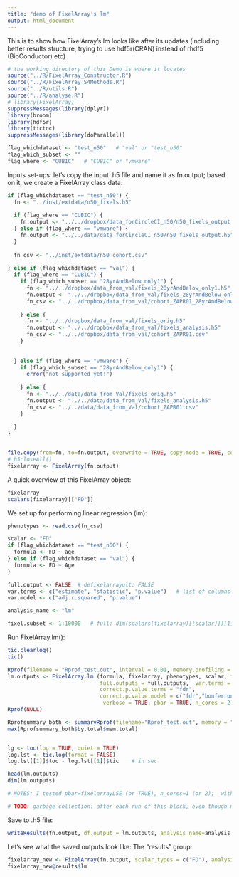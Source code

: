 ```yaml
---
title: "demo of FixelArray's lm"
output: html_document
---
```

<!-- # ```{r setup, include = fixelarrayLSE} -->
<!-- # knitr::opts_chunk$set(eval = fixelarrayLSE, cache = TRUE)   # save the cache -->
<!-- # ``` -->
This is to show how FixelArray's lm looks like after its updates (including better results structure, trying to use hdf5r(CRAN) instead of rhdf5 (BioConductor) etc)
```r
# the working directory of this Demo is where it locates
source("../R/FixelArray_Constructor.R")
source("../R/FixelArray_S4Methods.R")
source("../R/utils.R")
source("../R/analyse.R")
# library(FixelArray)
suppressMessages(library(dplyr))
library(broom)
library(hdf5r)
library(tictoc)
suppressMessages(library(doParallel))

flag_whichdataset <- "test_n50"   # "val" or "test_n50"
flag_which_subset <- ""
flag_where <- "CUBIC"   # "CUBIC" or "vmware"
```
Inputs set-ups: let's copy the input .h5 file and name it as fn.output; based on it, we create a FixelArray class data:
```r
if (flag_whichdataset == "test_n50") {
  fn <- "../inst/extdata/n50_fixels.h5"
  
  if (flag_where == "CUBIC") {
    fn.output <- "../../dropbox/data_forCircleCI_n50/n50_fixels_output.h5"
  } else if (flag_where == "vmware") {
    fn.output <- "../../data/data_forCircleCI_n50/n50_fixels_output.h5"  # absoluate path: "/home/chenying/Desktop/fixel_project/data/data_forCircleCI_n50/n50_fixels_output.h5" 
  }
  
  fn_csv <- "../inst/extdata/n50_cohort.csv"
  
} else if (flag_whichdataset == "val") {
  if (flag_where == "CUBIC") {
    if (flag_which_subset == "28yrAndBelow_only1") {
      fn <- "../../dropbox/data_from_val/fixels_28yrAndBelow_only1.h5"
      fn.output <- "../../dropbox/data_from_val/fixels_28yrAndBelow_only1_analysis.h5"
      fn_csv <- "../../dropbox/data_from_val/cohort_ZAPR01_28yrAndBelow_only1.csv"
      
    } else {
      fn <- "../../dropbox/data_from_val/fixels_orig.h5"
      fn.output <- "../../dropbox/data_from_val/fixels_analysis.h5"
      fn_csv <- "../../dropbox/data_from_val/cohort_ZAPR01.csv"
    }
    
      
  } else if (flag_where == "vmware") {
    if (flag_which_subset == "28yrAndBelow_only1") {
      error("not supported yet!")
      
    } else {
      fn <- "../../data/data_from_Val/fixels_orig.h5"
      fn.output <- "../../data/data_from_Val/fixels_analysis.h5"
      fn_csv <- "../../data/data_from_Val/cohort_ZAPR01.csv"
    }
    
  }
}


file.copy(from=fn, to=fn.output, overwrite = TRUE, copy.mode = TRUE, copy.date = TRUE)   # , recursive = TRUE
# h5closeAll()
fixelarray <- FixelArray(fn.output)  
```
<!-- Let's create a H5File to access the output .h5 file: -->
<!-- ```{r} -->
<!-- fn.output.h5 <- H5File$new(fn.output, mode="a")    # open; "a": creates a new file or opens an existing one for read/write -->
<!-- fn.output.h5 -->

<!-- fixelarray <-  FixelArray(fn) # TODO: error with fixelarray <- FixelArray(fn.output)  ??? -->
<!-- ``` -->
A quick overview of this FixelArray object:
```r
fixelarray
scalars(fixelarray)[["FD"]]
```

We set up for performing linear regression (lm):
```r
phenotypes <- read.csv(fn_csv)

scalar <- "FD"
if (flag_whichdataset == "test_n50") {
  formula <- FD ~ age
} else if (flag_whichdataset == "val") {
  formula <- FD ~ Age
}

full.output <- FALSE  # defixelarrayult: FALSE
var.terms <- c("estimate", "statistic", "p.value")   # list of columns to keep  | , "std.error","statistic"
var.model <- c("adj.r.squared", "p.value")

analysis_name <- "lm"

fixel.subset <- 1:10000   # full: dim(scalars(fixelarray)[[scalar]])[1]
```

Run FixelArray.lm():
```r
tic.clearlog()
tic()

Rprof(filename = "Rprof_test.out", interval = 0.01, memory.profiling = TRUE)
lm.outputs <- FixelArray.lm (formula, fixelarray, phenotypes, scalar, fixel.subset = fixel.subset, 
                             full.outputs = full.outputs,  var.terms = var.terms, var.model = var.model, 
                             correct.p.value.terms = "fdr",
                             correct.p.value.model = c("fdr","bonferroni"),
                              verbose = TRUE, pbar = TRUE, n_cores = 2)  # , na.action="na.fixelarrayil"
Rprof(NULL)

Rprofsummary_both <- summaryRprof(filename="Rprof_test.out", memory = "both")
max(Rprofsummary_both$by.total$mem.total)   


lg <- toc(log = TRUE, quiet = TRUE)
log.lst <- tic.log(format = FALSE)
log.lst[[1]]$toc - log.lst[[1]]$tic    # in sec

head(lm.outputs)
dim(lm.outputs)

# NOTES: I tested pbar=fixelarrayLSE (or TRUE), n_cores=1 (or 2);  with one fixel #6: same with directly calling lm

# TODO: garbage collection: after each run of this block, even though matrix is overwritten, the size keeps adding... This is probably related to hdf5's deleting does not shrink the file's size.... So we should close the file, and do garbage cleaning.

```
Save to .h5 file:
```r
writeResults(fn.output, df.output = lm.outputs, analysis_name=analysis_name, overwrite=TRUE)

```
<!-- Test writing results with string -->
<!-- ```{r} -->
<!-- df <- data.frame(a = 1:5, b = c("type1","type2", "type1","type2","type3")) -->
<!-- writeResults.enh(fn.output, df.output = df, analysis_name="test", overwrite=TRUE)     # tested, good -->

<!-- # results.analysis.grp[["lut_forcol2"]][1:3] -->
<!-- ``` -->

Let's see what the saved outputs look like: The "results" group:
```r
fixelarray_new <- FixelArray(fn.output, scalar_types = c("FD"), analysis_names = c("lm"))
fixelarray_new@results$lm
```